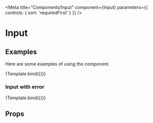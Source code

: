 



<Meta
  title="Components/Input"
  component={Input}
  parameters={{ controls: { sort: 'requiredFirst' } }}
/>

# Input

## Examples

Here are some examples of using the component.

<Canvas>
  <Story
    name="0_0"
    args={{
      placeholder: 'Type your text here...',
      type: 'text',
      value: 'Some text',
    }}
  >
    {Template.bind({})}
  </Story>
</Canvas>

### Input with error

<Canvas>
  <Story
    name="Error"
    args={{
      error: 'Some error text',
      placeholder: 'Type your text here...',
    }}
  >
    {Template.bind({})}
  </Story>
</Canvas>

## Props

<ArgsTable component={Input} />
